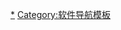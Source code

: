 {{Navbox
|name = 下载管理器
|title = [[下载管理器]]
|above = <!-- 下载[[電腦檔案]]的[[客户端]]程序 -->
|listclass = hlist

|group1 = [[Microsoft Windows|Windows]]  
|list1   = 
{{Navbox|subgroup
|group1 = [[免费软件]]
|list1 =
*[[youtube-dl]]
*[[Hitomi Downloader]]
*[[Free Download Manager]]
*{{link-en|CryptLoad|CryptLoad}}
*{{link-en|Free Studio|Free Studio}}
*{{link-en|Freemake Video Downloader|Freemake Video Downloader}}
*[[Microsoft Download Manager]]
*[[LeechGet]]
*[[EagleGet]]
*[[迅雷]]
*[[硕鼠]]
*[[快车]]
*[[QQ旋风]]
*[[網絡傳送帶]]
*[[網絡螞蟻]]
*[[脱兔]]

|group2 = [[共享软件]]
|list2 =
*{{link-en|DownloadStudio|DownloadStudio}}
*{{link-en|Download Accelerator Plus|Download Accelerator Plus}}
*{{link-en|GetRight|GetRight}}
*{{link-en|Go!Zilla|Go!Zilla}}
*{{link-en|Internet Download Accelerator|Internet Download Accelerator}}
*[[Internet Download Manager]]

|group3 = [[恶意软件]]
|list3 =
*{{link-en|Orbit Downloader}}
}}
|group3 = [[类Unix]]
|list3  = 
* {{link-en|Axel|Axel (computer software)}}
* [[KGet]]

|group4 = [[跨平台]]
|list4  = 
* [[Aria2]]
* [[cURL]]
* [[DownThemAll!]]
* [[FlashGot]]
* [[jDownloader]]
* [[Wget]]
* [[HTTrack]]
* [[wxDownload  Fast]]
* [[FreeRapid]]
* [[Download  Accelerator Plus]]

|group5 =  相關條目
|list5  = 
* [[下载管理程序比较]]
* {{tsl|en|Download acceleration|下载加速}}
* {{tsl|en|Metalink|元链接}}
* {{tsl|en|Segmented file transfer|分段文件传输}}
}}
<noinclude>
[[Category:下載工具|*]]
[[Category:软件导航模板]]
</noinclude>
